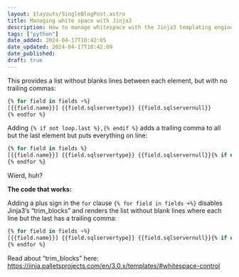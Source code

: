 ```yaml
---
layout: $layouts/SingleBlogPost.astro
title: Managing white space with Jinja3
description: How to manage whitespace with the Jinja3 templating engine
tags: ["python"]
date_added: 2024-04-17T10:42:05
date_updated: 2024-04-17T10:42:09
date_published:
draft: true
---
```


This provides a list without blanks lines between each element, but with no trailing commas:

```sql
{% for field in fields +%}
[{{field.name}}] {{field.sqlservertype}} {{field.sqlservernull}}
{% endfor %}
```

Adding `{% if not loop.last %},{% endif %}` adds a trailing comma to all but the last element but puts everything on line:

```sql
{% for field in fields %}
[{{field.name}}] {{field.sqlservertype}} {{field.sqlservernull}}{% if not loop.last %},{% endif %}
{% endfor %}
```

Wierd, huh?

**The code that works:**

Adding a plus sign in the `for` clause `{% for field in fields +%}` disables Jinja3’s “trim_blocks” and renders the list without blank lines where each line but the last has a trailing comma:

```sql
{% for field in fields +%}
[{{field.name}}] {{field.sqlservertype}} {{field.sqlservernull}}{% if not loop.last %},{% endif %}
{% endfor %}
```

Read about “trim_blocks” here: https://jinja.palletsprojects.com/en/3.0.x/templates/#whitespace-control
